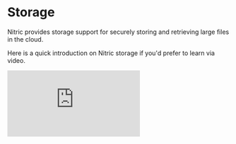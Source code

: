 
# Storage

Nitric provides storage support for securely storing and retrieving large files in the cloud.

Here is a quick introduction on Nitric storage if you'd prefer to learn via video.

<div>
  <div className="video-container">
    <iframe
      src="https://www.youtube-nocookie.com/embed/5PSyecQ80zg"
      title="Store Petabytes with Cloud Buckets"
      frameBorder="0"
      allow="accelerometer; autoplay; clipboard-write; encrypted-media; gyroscope; picture-in-picture; web-share"
      allowFullScreen
    />
  </div>
</div>

## Definitions

### Files

Files refer to binary files, such as documents (.doc, .pdf), images (.gif, .jpg), or videos (.mp4, .mkv). It is common for these files to be referred to as BLOBs, which stands for Binary Large Objects. Storing these types of files in buckets, as opposed to other data persistence systems like SQL or document databases, can improve performance.

### Buckets

Buckets serve as isolated repositories for files. To illustrate, think of a bucket as a partition on a traditional hard drive system. Creating separate buckets becomes necessary when storing files for distinct purposes or with varying access control requirements. For instance, you might establish an "uploads" bucket to handle user file uploads or a "profiles" bucket specifically designed for storing user profile images.

### Folders

Most cloud object/blob storage services function as key-value systems, where the keys represent filenames and the values contain the actual file data. By incorporating paths within filenames, you can organize files within a bucket, similar to how folders are utilized in local storage. For example, if you have a file named `profile.png`, you can store it in the folder `images/default` by specifying the complete file path when reading or writing the file, e.g., `images/default/profile.png`.

## Create Buckets

Nitric enables you to define named buckets with customizable permissions. When defining a bucket, you can specify permissions for reading, writing, and deleting files within the bucket. In the example below, we declare a bucket named `profiles` and indicate that our service requires access to read, write, and delete files within that bucket:

<CodeGroup>

```javascript
import { bucket } from '@nitric/sdk'

const profiles = bucket('profiles').allow('read', 'write', 'delete')
```

```python
from nitric.resources import bucket
from nitric.application import Nitric

profiles = bucket('profiles').allow('read', 'write', 'delete')

Nitric.run()
```

```dart
import 'package:nitric_sdk/nitric.dart';

final profiles = Nitric.bucket("profiles").allow([
  BucketPermission.read,
  BucketPermission.write,
  BucketPermission.delete,
]);
```

</CodeGroup>

## File references

You can obtain a reference to a `File` within a bucket by either using its name or by listing all the files present in the bucket. Once you have a reference to a file, you can perform various operations on it, including retrieving its contents, writing new content to it, or deleting it.

To get a reference to a specific file in a bucket, use the `file()` method on the bucket reference. This returns a `File` reference so other operations can be performed on the file.

<Note>
  No network calls are made when you get a file reference using `file()`
</Note>

<CodeGroup>

```javascript
import { bucket } from '@nitric/sdk'

const profiles = bucket('profiles').allow('read')

const profilePicture = profiles.file('users/bruce-wayne/profile.png')
```

```python
from nitric.resources import bucket
from nitric.application import Nitric

profiles = bucket("profiles").allow("read")

profile_picture = profiles.file("users/bruce-wayne/profile.png")

Nitric.run()
```

```dart
import 'package:nitric_sdk/nitric.dart';

final profiles = Nitric.bucket("profiles").allow([
  BucketPermission.read,
]);

final profilePicture = profiles.file("users/bruce-wayne/profile.png");
```

</CodeGroup>

To list all files in a bucket, use the `files()` method on the bucket reference. The function must have `read` permissions to list the files within a bucket.

<Note>A network call is made when you list files using `files()`</Note>

<CodeGroup>

```typescript
import { bucket } from '@nitric/sdk'

const profiles = bucket('profiles').allow('read')

const files = await profiles.files()

files.forEach((file) => {
  console.log(file.name)
})
```

```python
from nitric.resources import bucket
from nitric.application import Nitric

profiles = bucket("profiles").allow("read")

files = await profiles.files()

for file in files:
  print(file.name)

Nitric.run()
```

```dart
import 'package:nitric_sdk/nitric.dart';

final profiles = Nitric.bucket("profiles").allow([
  BucketPermission.read,
]);

final files = await profiles.files();

await Future.wait(files.map((file) async {
  print(file.key);
}));
```

</CodeGroup>

## Read files

You can read the contents of a file directly from your application code using the `read()` method on a file reference. The contents of the file are returned as a byte array.

<Note>
  If a file with that name does not exist when `read()` is called a `NOT_FOUND`
  error will be thrown.
</Note>

<CodeGroup>

```javascript
import { bucket } from '@nitric/sdk'

const profiles = bucket('profiles').allow('read')

const image = await profiles.file('users/bruce-wayne/profile.png').read()
```

```python
from nitric.resources import bucket
from nitric.application import Nitric

profiles = bucket("profiles").allow("read")

image = await profile.file("users/bruce-wayne/profile.png").read()

Nitric.run()
```

```dart
import 'package:nitric_sdk/nitric.dart';

final profiles = Nitric.bucket("profiles").allow([
  BucketPermission.read,
]);

final image = await profiles.file("users/bruce-wayne/profile.png").read();
```

</CodeGroup>

## Write files

You can write the contents of a file directly from your application code using the `write()` method on a file reference. If the file doesn't exist then it will create a new one, if it does exist then it will overwrite the previous data.

<Note>
  Written data cannot exceed 4MB. If you need to upload more than that, consider
  using an [upload url](#signed-urls).
</Note>

<CodeGroup>

```javascript
import { bucket } from '@nitric/sdk'

const profiles = bucket('profiles').allow('write')

const profileImage = 'image data'

await profiles.file('users/bruce-wayne/profile.png').write(profileImage)
```

```python
from nitric.resources import bucket
from nitric.application import Nitric

profiles = bucket("profiles").allow("write")

profileImage = b"image data"

await profiles.file("users/bruce-wayne/profile.png").write(profileImage)

Nitric.run()
```

```dart
import 'package:nitric_sdk/nitric.dart';

final profiles = Nitric.bucket("profiles").allow([
  BucketPermission.write,
]);

final profileImage = "image data";

await profiles.file("users/bruce-wayne/profile.png").write(profileImage);
```

</CodeGroup>

## Delete files

You can delete a file directly from your service code using the `delete()` method on a file reference.

<CodeGroup>

```javascript
import { bucket } from '@nitric/sdk'

const profiles = bucket('profiles').allow('delete')

await profiles.file('users/bruce-wayne/profile.png').delete()
```

```python
from nitric.resources import bucket
from nitric.application import Nitric

profiles = bucket("profiles").allow("delete")

await profile.file("users/bruce-wayne/profile.png").delete()

Nitric.run()
```

```dart
import 'package:nitric_sdk/nitric.dart';

final profiles = Nitric.bucket("profiles").allow([
  BucketPermission.delete,
]);

await profiles.file("users/bruce-wayne/profile.png").delete();
```

</CodeGroup>

## Signed URLs

The signed URL feature enables you to generate temporary URLs for downloading or uploading files. These URLs include authentication information in the query string, allowing users without credentials to access the file. They are particularly useful when you need to share temporary links for file downloads or uploads.

You have the option to customize the expiration time of the URL by specifying a duration in seconds, ranging from 0 to 604,800 (a week). To obtain a download URL, the service needs to have `read` permissions on the bucket. For an upload URL, the service needs to have `write` permissions on the bucket.

<Note>
  It's important to note that anyone with the signed URL can access or modify
  the file. Hence, it's crucial to exercise caution and only share the URL with
  trusted users.
</Note>

<CodeGroup>

```javascript
import { bucket } from '@nitric/sdk'

const profiles = bucket('profiles').allow('read', 'write')

// Get pre-signed URLs for downloading or uploading
const downloadUrl = await profiles.file('profile.png').getDownloadUrl({
  expiry: 3600, // Expiry defaults to 600 (10 minutes)
})

const uploadUrl = await profiles.file('profile.png').getUploadUrl({
  expiry: 3600, // Expiry defaults to 600 (10 minutes)
})
```

```python
from nitric.resources import bucket
from nitric.application import Nitric

profiles = bucket('profiles').allow('read', 'write')

download_url = await profiles.file('profile.png').download_url(3600) # Expiry defaults to 600 (10 minutes)

upload_url = await profiles.file('profile.png').upload_url(3600) # Expiry defaults to 600 (10 minutes)

Nitric.run()
```

```dart
import 'package:nitric_sdk/nitric.dart';

final profiles = Nitric.bucket("profiles").allow([
  BucketPermission.read,
  BucketPermission.write
]);

final downloadUrl = await profiles.file("profile.png").getDownloadUrl(
  expiry: 3600 // Expiry defaults to 600 (10 minutes)
);

final uploadUrl = await profiles.file("profile.png").getUploadUrl(
  expiry: 3600 // Expiry defaults to 600 (10 minutes)
);
```

</CodeGroup>

## Bucket Notifications

Bucket notifications are services that subscribe to changes in your bucket's files. You can configure these notifications to trigger specifically when a file is written or deleted. Additionally, you can apply filters based on file prefixes to specify which files should trigger a notification. When the service is triggered, it receives event data that includes details about the changed file, such as whether it was written or deleted, and the file's name.

To illustrate, suppose we want to trigger a service whenever a new profile image is uploaded to a bucket. In this case, we can use the following code snippet:

<Note>
  Writing/Delete to a bucket from within a bucket notification will trigger the
  same notification to run again (if it meets the requirement). This will cause
  an infinite loop, which is highly undesirable for your cloud bill.
</Note>

<CodeGroup>

```javascript
import { bucket } from '@nitric/sdk'

const profiles = bucket('profiles')

// Filter for 'write' events for files starting with '/users/images'
profiles.on('write', '/users/images', (ctx) => {
  console.log(`new profile image for ${ctx.req.key} was created`)
})
```

```python
from nitric.resources import bucket
from nitric.application import Nitric

profiles = bucket("profiles")

# Filter for 'write' events for files starting with '/users/images'
@profiles.on("write", "/users/images")
async def image_written(ctx):
  print(f"new profile image for {ctx.req.key} was written")

Nitric.run()
```

```dart
import 'package:nitric_sdk/nitric.dart';

final profiles = Nitric.bucket("profiles");

// Filter for 'write' events for files starting with '/users/images'
profiles.on(BlobEventType.write, "/users/images", (ctx) async {
  print("new profile image for ${ctx.req.key} was written");

  return ctx;
});
```

</CodeGroup>

If we instead wanted to trigger the function whenever any file was deleted from the bucket, we would use the following snippet:

<CodeGroup>

```javascript
import { bucket } from '@nitric/sdk'

const profiles = bucket('profiles')

// Filter for 'delete' events for any file
profiles.on('delete', '*', (ctx) => {
  console.log(`${ctx.req.key} was deleted`)
})
```

```python
from nitric.resources import bucket
from nitric.application import Nitric

profiles = bucket("profiles")

# Filter for 'delete' events for any file
@profiles.on("delete", "*")
async def file_deleted(ctx):
  print(f"{ctx.req.key} was deleted")

Nitric.run()
```

```dart
import 'package:nitric_sdk/nitric.dart';

final profiles = Nitric.bucket("profiles");

// Filter for 'delete' events for any file
profiles.on(BlobEventType.delete, "*", (ctx) async {
  print("${ctx.req.key} was deleted");

  return ctx;
});
```

</CodeGroup>
